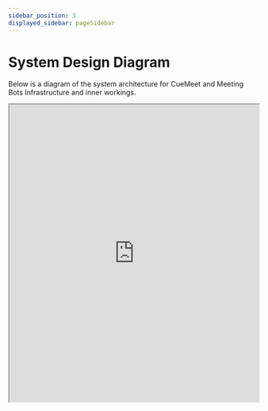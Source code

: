 ```yaml
---
sidebar_position: 3
displayed_sidebar: pageSidebar
---
```


# System Design Diagram

Below is a diagram of the system architecture for CueMeet and Meeting Bots Infrastructure and inner workings.

<iframe
  src="https://link.excalidraw.com/readonly/0e3OtfFjgy0qEIXckCkH"
  width="100%"
  height="600"
  style={{ border: "none" }}
/>

<br /><br />

This architecture diagram illustrates an on-demand meeting bot system deployed on Amazon Web Services (AWS). It integrates several cloud-native and backend technologies to manage the lifecycle of meeting bots, from task orchestration to containerized execution and error-handling mechanisms. Let’s break this down in digestible chunks.

Core Workflow

At the heart of the system lies a Control Backend, built with BullMQ (a Redis-based task queue) and a reactive framework (likely NestJS, judging by the pink logo). This backend schedules and manages bot jobs, using AWS SDK to dynamically spin up containers in AWS Fargate a serverless compute engine for containers. These containers run the MeetingBot, likely a Python-based automation tool, utilizing Selenium for browser control.

Execution & Persistence

When a bot job is dispatched, Fargate pulls the required Docker image from Amazon ECR (Elastic Container Registry). These bots, upon execution, may generate artifacts (e.g., screenshots, logs) that are uploaded to Amazon S3. This decouples the data from the execution lifecycle and ensures durability. Meanwhile, the Worker Backend (built on Django and powered by Celery) interacts with the Control Backend using gRPC. It’s likely responsible for long-running jobs, failure recovery, and scheduling. Redis and PostgreSQL back these services with fast in-memory caching and persistent state, respectively.

Failure Handling & Observability

In the event of issues like failure to publish events or data corruption notifications are sent to an SNS Topic (Simple Notification Service). To ensure reliability, the SNS topic is paired with a Dead Letter Queue (DLQ) via SQS (Simple Queue Service), catching unprocessed or failed messages for further inspection or reprocessing.

CloudWatch (not shown here but implied in AWS architecture) is typically used to monitor ECS logs and application-level metrics, aiding in debugging and performance optimization.